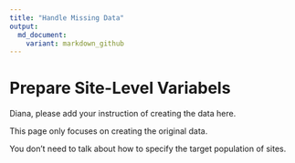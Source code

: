 ```yaml
---
title: "Handle Missing Data"
output: 
  md_document:
    variant: markdown_github
---
```


# Prepare Site-Level Variabels
Diana, please add your instruction of creating the data here. 

This page only focuses on creating the original data. 

You don't need to talk about how to specify the target population of sites. 
